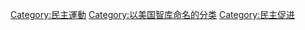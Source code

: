 [[Category:民主運動|Category:民主運動]]
[[Category:以美国智库命名的分类|Category:以美国智库命名的分类]]
[[Category:民主促进|Category:民主促进]]